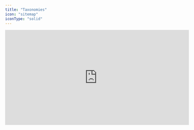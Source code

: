 ```yaml
---
title: "Taxonomies"
icon: "sitemap"
iconType: "solid"
---
```


<iframe
  width="600"
  height="310"
  src="https://d8ts56gtwtyh1.cloudfront.net/docs/warehouse/taxonomies.mp4"
  title="Taxonomies"
  frameborder="0"
  allow="accelerometer; autoplay; muted"
  allowfullscreen
  autoplay
  muted
></iframe> 